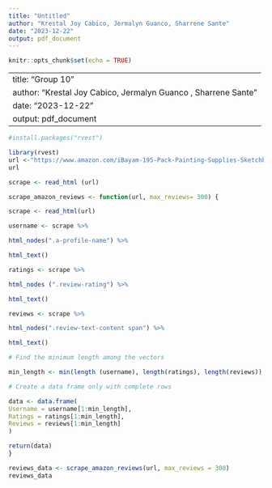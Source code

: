 ```yaml
---
title: "Untitled"
author: "Krestal Joy Cabico, Jermalyn Guanco, Sharrene Sante"
date: "2023-12-22"
output: pdf_document
---
```


```r
knitr::opts_chunk$set(echo = TRUE)
```

---
title: "Group 10"
author: "Krestal Joy Cabico, Jermalyn Guanco , Sharrene Sante"
date: "2023-12-22"
output: pdf_document
---


```r

#install.packages("rvest")

library(rvest)
url <-"https://www.amazon.com/iBayam-195-Pack-Painting-Supplies-Sketchbook/dp/B0CD7172JT/ref=sr_1_1_sspa?qid=1703244571&s=arts-crafts-intl-ship&sr=1-1-spons&sp_csd=d2lkZ2V0TmFtZT1zcF9hdGZfYnJvd3Nl&th=1"
url

scrape <- read_html (url)
```
```r

scrape_amazon_reviews <- function(url, max_reviews= 300) {

scrape <- read_html(url)

username <- scrape %>%

html_nodes(".a-profile-name") %>%

html_text()

ratings <- scrape %>%

html_nodes (".review-rating") %>%

html_text()

reviews <- scrape %>%

html_nodes(".review-text-content span") %>%

html_text()

# Find the minimum length among the vectors

min_length <- min(length (username), length(ratings), length(reviews))

# Create a data frame only with complete rows 

data <- data.frame(
Username = username[1:min_length], 
Ratings = ratings[1:min_length],
Reviews = reviews[1:min_length]
)

return(data)
}

reviews_data <- scrape_amazon_reviews(url, max_reviews = 300)
reviews_data
```

